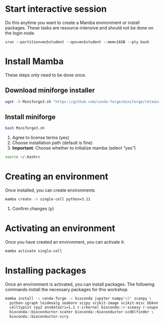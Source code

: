 
# Start interactive session

Do this anytime you want to create a Mamba environment or install packages. These tasks are resource-intensive and should not be done on the login node.

```
srun --partition=mcbstudent --qos=mcbstudent --mem=16GB --pty bash
```

# Install Mamba
These steps only need to be done once.

## Download miniforge installer
```bash
wget -O Miniforge3.sh "https://github.com/conda-forge/miniforge/releases/latest/download/Miniforge3-$(uname)-$(uname -m).sh"
```

## Install miniforge
```bash
bash Miniforge3.sh
```

1. Agree to license terms (yes)
2. Choose installation path (default is fine)
3. **Important**: Choose whether to initialize mamba (select "yes")

```bash
source ~/.bashrc
```

# Creating an environment
Once installed, you can create environments

```bash
mamba create -n single-cell python=3.11
```
1. Confirm changes (y)

# Activating an environment
Once you have created an environment, you can activate it:

```bash
mamba activate single-cell
```

# Installing packages
Once an environment is activated, you can install packages. The following commands install the necessary packages for this workshop.

```bash
mamba install -c conda-forge -c bioconda jupyter numpy"<2" scanpy \
  python-igraph leidenalg seaborn scipy scikit-image scikit-misc bbknn \
  celltypist rpy2 anndata2ri=1.1 r-irkernel bioconda::r-sceasy r-soupx \
  bioconda::bioconductor-scater bioconda::bioconductor-scdblfinder \
  bioconda::bioconductor-scry 

```


 
